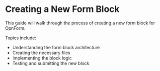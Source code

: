 # Creating a New Form Block

This guide will walk through the process of creating a new form block for OpnForm.

Topics include:

- Understanding the form block architecture
- Creating the necessary files
- Implementing the block logic
- Testing and submitting the new block
